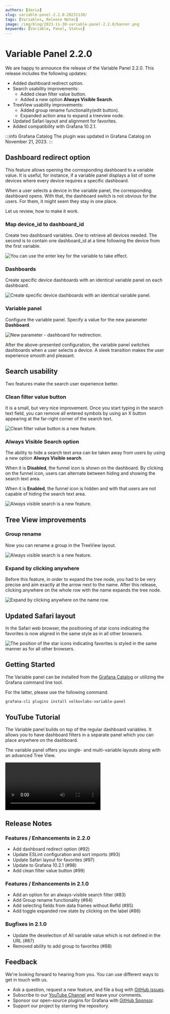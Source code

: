 ```yaml
---
authors: [daria]
slug: variable-panel-2.2.0-20231130/
tags: [Variables, Release Notes]
image: /img/blog/2023-11-30-variable-panel-2.2.0/banner.png
keywords: [Variable, Panel, Status]
---
```



# Variable Panel 2.2.0

We are happy to announce the release of the Variable Panel 2.2.0. This release includes the following updates:

- Added dashboard redirect option.
- Search usability improvements:
  - Added clean filter value button.
  - Added a new option **Always Visible Search**.
- TreeView usability improvements:
  - Added group rename functionality(edit button).
  - Expanded action area to expand a treeview node.
- Updated Safari layout and alignment for favorites.
- Added compatibility with Grafana 10.2.1.

:::info Grafana Catalog
The plugin was updated in Grafana Catalog on November 21, 2023.
:::

## Dashboard redirect option

This feature allows opening the corresponding dashboard to a variable value. It is useful, for instance, if a variable panel displays a list of some devices where every device requires a specific dashboard.

When a user selects a device in the variable panel, the corresponding dashboard opens. With that, the dashboard switch is not obvious for the users. For them, it might seem they stay in one place.

Let us review, how to make it work.

### Map device_id to dashboard_id

Create two dashboard variables. One to retrieve all devices needed. The second is to contain one dashboard_id at a time following the device from the first variable.

<Image
  title="You can use the enter key for the variable to take effect."
  src="/img/blog/2023-11-30-variable-panel-2.2.0/vars.png"
/>

### Dashboards

Create specific device dashboards with an identical variable panel on each dashboard.

<Image
  title="Create specific device dashboards with an identical variable panel."
  src="/img/blog/2023-11-30-variable-panel-2.2.0/switch-dash.png"
/>

### Variable panel

Configure the variable panel. Specify a value for the new parameter **Dashboard**.

<Image
  title="New parameter - dashboard for redirection."
  src="/img/blog/2023-11-30-variable-panel-2.2.0/var-conf.png"
/>

After the above-presented configuration, the variable panel switches dashboards when a user selects a device. A sleek transition makes the user experience smooth and pleasant.

## Search usability

Two features make the search user experience better.

### Clean filter value button

It is a small, but very nice improvement. Once you start typing in the search text field, you can remove all entered symbols by using an X button appearing at the far-right corner of the search text.

<Image
  title="Clean filter value button is a new feature."
  src="/img/blog/2023-11-30-variable-panel-2.2.0/clean.png"
/>

### Always Visible Search option

The ability to hide a search text area can be taken away from users by using a new option **Always Visible search**.

When it is **Disabled**, the funnel icon is shown on the dashboard. By clicking on the funnel icon, users can alternate between hiding and showing the search text area.

When it is **Enabled**, the funnel icon is hidden and with that users are not capable of hiding the search text area.

<Image
  title="Always visible search is a new feature."
  src="/img/blog/2023-11-30-variable-panel-2.2.0/hide-search.png"
/>

## Tree View improvements

### Group rename

Now you can rename a group in the TreeView layout.

<Image
  title="Always visible search is a new feature."
  src="/img/blog/2023-11-30-variable-panel-2.2.0/hide-search.png"
/>

### Expand by clicking anywhere

Before this feature, in order to expand the tree node, you had to be very precise and aim exactly at the arrow next to the name. After this release, clicking anywhere on the whole row with the name expands the tree node.

<Image
  title="Expand by clicking anywhere on the name row."
  src="/img/blog/2023-11-30-variable-panel-2.2.0/row.png"
/>

## Updated Safari layout

In the Safari web browser, the positioning of star icons indicating the favorites is now aligned in the same style as in all other browsers.

<Image
  title="The position of the star icons indicating favorites is styled in the same manner as for all other browsers."
  src="/img/blog/2023-11-30-variable-panel-2.2.0/favs.png"
/>

## Getting Started

The Variable panel can be installed from the [Grafana Catalog](https://grafana.com/grafana/plugins/volkovlabs-variable-panel/) or utilizing the Grafana command line tool.

For the latter, please use the following command.

```bash
grafana-cli plugins install volkovlabs-variable-panel
```

## YouTube Tutorial

The Variable panel builds on top of the regular dashboard variables. It allows you to have dashboard filters in a separate panel which you can place anywhere on the dashboard.

The variable panel offers you single- and multi-variable layouts along with an advanced Tree View.

<Video
  src="https://www.youtube.com/embed/mYYtMW9qiPA"
  title="Demonstrates the Variable panel functionality."
/>

## Release Notes

### Features / Enhancements in 2.2.0

- Add dashboard redirect option (#92)
- Update ESLint configuration and sort imports (#93)
- Update Safari layout for favorites (#97)
- Update to Grafana 10.2.1 (#98)
- Add clean filter value button (#99)

### Features / Enhancements in 2.1.0

- Add an option for an always-visible search filter (#83)
- Add Group rename functionality (#84)
- Add selecting fields from data frames without RefId (#85)
- Add toggle expanded row state by clicking on the label (#86)

### Bugfixes in 2.1.0

- Update the deselection of All variable value which is not defined in the URL (#87)
- Removed ability to add group to favorites (#88)

## Feedback

We're looking forward to hearing from you. You can use different ways to get in touch with us.

- Ask a question, request a new feature, and file a bug with [GitHub issues](https://github.com/volkovlabs/volkovlabs-variable-panel/issues).
- Subscribe to our [YouTube Channel](https://www.youtube.com/@volkovlabs) and leave your comments.
- Sponsor our open-source plugins for Grafana with [GitHub Sponsor](https://github.com/sponsors/VolkovLabs).
- Support our project by starring the repository.
